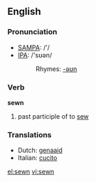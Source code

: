 ==English==

===Pronunciation===
*[[w:SAMPA|SAMPA]]: /'/
*[[w:IPA|IPA]]: /'sʊən/
*:Rhymes: [[Rhymes:English:-əʊn|-əʊn]]

===Verb===
'''sewn'''

# past participle of to [[sew]]

===Translations===
*Dutch: [[genaaid]]
*Italian: [[cucito]]

[[el:sewn]]
[[vi:sewn]]